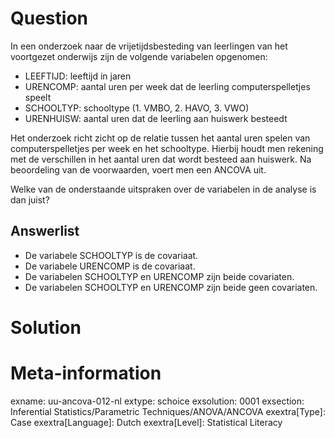 
Question
========
In een onderzoek naar de vrijetijdsbesteding van leerlingen van het voortgezet onderwijs zijn de volgende variabelen opgenomen:

- LEEFTIJD: leeftijd in jaren
- URENCOMP: aantal uren per week dat de leerling computerspelletjes speelt
- SCHOOLTYP: schooltype (1. VMBO, 2. HAVO, 3. VWO)
- URENHUISW: aantal uren dat de leerling aan huiswerk besteedt

Het onderzoek richt zicht op de relatie tussen het aantal uren spelen van computerspelletjes per week en het schooltype. Hierbij houdt men rekening met de verschillen in het aantal uren dat wordt besteed aan huiswerk. Na beoordeling van de voorwaarden, voert men een ANCOVA uit. 

Welke van de onderstaande uitspraken over de variabelen in de analyse is dan juist?

Answerlist
----------
* De variabele SCHOOLTYP is de covariaat.
* De variabele URENCOMP is de covariaat.
* De variabelen SCHOOLTYP en URENCOMP zijn beide covariaten.
* De variabelen SCHOOLTYP en URENCOMP zijn beide geen covariaten.


Solution
========



Meta-information
================
exname: uu-ancova-012-nl
extype: schoice
exsolution: 0001
exsection: Inferential Statistics/Parametric Techniques/ANOVA/ANCOVA
exextra[Type]: Case
exextra[Language]: Dutch
exextra[Level]: Statistical Literacy

